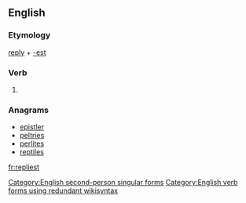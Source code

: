 ==English==

===Etymology===
[[reply]] + [[-est]]

===Verb===
{{en-verb form}}

# {{context|archaic|lang=en}} {{form of|Second-person singular simple present form|reply|lang=en}}

===Anagrams===
* [[epistler#English|epistler]]
* [[peltries#English|peltries]]
* [[perlites#English|perlites]]
* [[reptiles#English|reptiles]]

[[Category:English second-person singular forms]]
[[Category:English verb forms using redundant wikisyntax]]

[[fr:repliest]]